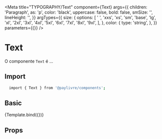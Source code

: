 

<Meta
  title="TYPOGRAPHY/Text"
  component={Text}
  args={{
    children: 'Paragraph',
    as: 'p',
    color: 'black',
    uppercase: false,
    bold: false,
    smSize: '',
    lineHeight: '',
  }}
  argTypes={{
    size: {
      options: [
        ' ',
        'xxs',
        'xs',
        'sm',
        'base',
        'lg',
        'xl',
        '2xl',
        '3xl',
        '4xl',
        '5xl',
        '6xl',
        '7xl',
        '8xl',
        '9xl',
      ],
    },
    color: {
      type: 'string',
    },
  }}
  parameters={{}}
/>


# Text

O componente `Text` é ...

## Import

```sh
  import { Text } from '@paylivre/components';
```

## Basic

<Canvas>
  <Story name="Default" args={{}} argTypes={{}} parameters={{}}>
    {Template.bind({})}
  </Story>
</Canvas>

## Props

<ArgsTable of={Text} />
